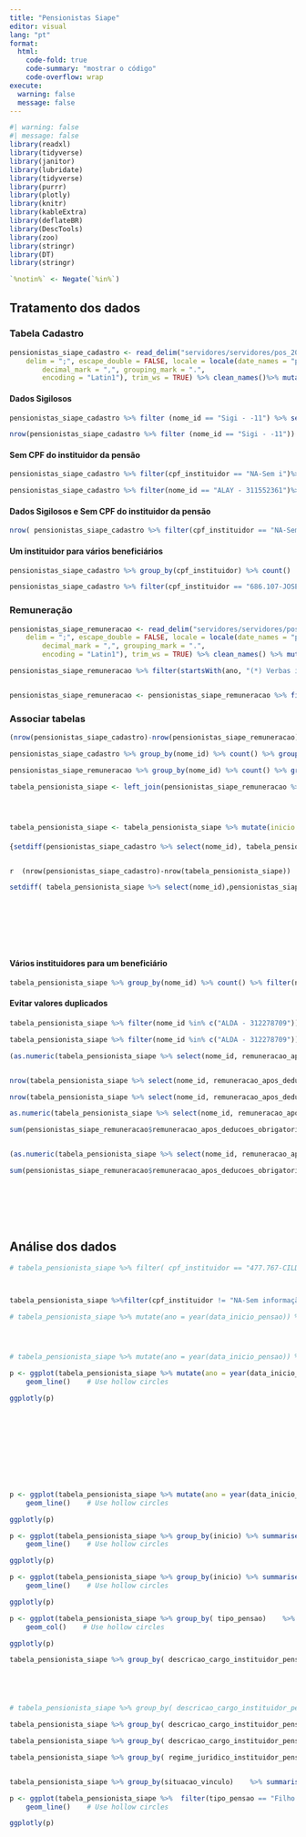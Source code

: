 ```yaml
---
title: "Pensionistas Siape"
editor: visual
lang: "pt"
format:
  html:
    code-fold: true
    code-summary: "mostrar o código"
    code-overflow: wrap
execute:
  warning: false
  message: false
---
```


```r
#| warning: false
#| message: false
library(readxl)
library(tidyverse)
library(janitor)
library(lubridate)
library(tidyverse)
library(purrr)
library(plotly)
library(knitr)
library(kableExtra)
library(deflateBR)
library(DescTools)
library(zoo)
library(stringr)
library(DT)
library(stringr)

`%notin%` <- Negate(`%in%`)
```

## Tratamento dos dados

### Tabela Cadastro

```r

pensionistas_siape_cadastro <- read_delim("servidores/servidores/pos_2020/pensionistas_siape/202311_Cadastro.csv", 
    delim = ";", escape_double = FALSE, locale = locale(date_names = "pt", 
        decimal_mark = ",", grouping_mark = ".", 
        encoding = "Latin1"), trim_ws = TRUE) %>% clean_names()%>% mutate(nome_id = str_c(str_sub(nome, start = 1L, end = 4L), " - ",id_servidor_portal), cpf_instituidor = paste0(str_sub( cpf_instituidor_pensao,  start = 5L, end = -4L),"-",str_sub( nome_instituidor_pensao,   start = 1L, end = 5L)))
```

#### Dados Sigilosos

```r
pensionistas_siape_cadastro %>% filter (nome_id == "Sigi - -11") %>% select(nome, cpf_instituidor_pensao) %>% kable()

nrow(pensionistas_siape_cadastro %>% filter (nome_id == "Sigi - -11"))
```

#### Sem CPF do instituidor da pensão

```r
pensionistas_siape_cadastro %>% filter(cpf_instituidor == "NA-Sem i")%>% group_by(nome_id) %>% count()  %>% arrange(desc(n)) %>% head(5)%>% kable()
```

```r
pensionistas_siape_cadastro %>% filter(nome_id == "ALAY - 311552361")%>% select( nome_id, tipo_pensao, data_inicio_pensao, cpf_instituidor)%>% kable()
```

#### Dados Sigilosos e Sem CPF do instituidor da pensão

```r
nrow( pensionistas_siape_cadastro %>% filter(cpf_instituidor == "NA-Sem i",nome_id == "Sigi - -11" )%>% group_by(nome_id) %>% count())  
```

#### Um instituidor para vários beneficiários

```r

pensionistas_siape_cadastro %>% group_by(cpf_instituidor) %>% count()  %>% arrange(desc(n)) %>% head(10)%>% kable()
```

```r

pensionistas_siape_cadastro %>% filter(cpf_instituidor == "686.107-JOSE ") %>% select(cpf_instituidor, tipo_pensao, data_inicio_pensao , nome_id) %>% arrange(parse_date_time(  data_inicio_pensao,"dmy"))%>% kable()


```

### Remuneração

```r
pensionistas_siape_remuneracao <- read_delim("servidores/servidores/pos_2020/pensionistas_siape/202311_Remuneracao.csv", 
    delim = ";", escape_double = FALSE, locale = locale(date_names = "pt", 
        decimal_mark = ",", grouping_mark = ".", 
        encoding = "Latin1"), trim_ws = TRUE) %>% clean_names() %>% mutate( nome_id = str_c(str_sub(nome, start = 1L, end = 4L), " - ",id_servidor_portal))
```

```r
pensionistas_siape_remuneracao %>% filter(startsWith(ano, "(*) Verbas indenizatórias são as parcelas indenizatórias")) %>% group_by(ano) %>% count() %>% kable()


pensionistas_siape_remuneracao <- pensionistas_siape_remuneracao %>% filter(!startsWith(ano, "(*) Verbas indenizatórias são as parcelas indenizatórias"))
```

### Associar tabelas

```r
(nrow(pensionistas_siape_cadastro)-nrow(pensionistas_siape_remuneracao))
```

```r
pensionistas_siape_cadastro %>% group_by(nome_id) %>% count() %>% group_by(n) %>% count() %>% kable(col.names = c("quantidade de benefícios","ocorrências"), format.args = list(big.mark = ".", decimal.mark = ","))

pensionistas_siape_remuneracao %>% group_by(nome_id) %>% count() %>% group_by(n) %>% count()  %>% kable(col.names = c("quantidade de benefícios","ocorrências"), format.args = list(big.mark = ".", decimal.mark = ","))
```

```r
tabela_pensionista_siape <- left_join(pensionistas_siape_remuneracao %>% select(ano,mes,id_servidor_portal, nome, cpf, nome_id, remuneracao_apos_deducoes_obrigatorias_r),pensionistas_siape_cadastro )




tabela_pensionista_siape <- tabela_pensionista_siape %>% mutate(inicio = year(parse_date_time(data_inicio_pensao,"dmy")))


```

#### 

```r
{setdiff(pensionistas_siape_cadastro %>% select(nome_id), tabela_pensionista_siape %>% select(nome_id)) %>% kable()}



```

`r  (nrow(pensionistas_siape_cadastro)-nrow(tabela_pensionista_siape))`

```r



setdiff( tabela_pensionista_siape %>% select(nome_id),pensionistas_siape_cadastro %>% select(nome_id)) %>% kable()









```

#### Vários instituidores para um beneficiário

```r
tabela_pensionista_siape %>% group_by(nome_id) %>% count() %>% filter(n>1) %>%arrange(desc(n)) %>% head(10) %>%  kable()


```

#### Evitar valores duplicados

#### 

```r
tabela_pensionista_siape %>% filter(nome_id %in% c("ALDA - 312278709"))  %>% select(nome_id, cpf_instituidor, remuneracao_apos_deducoes_obrigatorias_r)  %>% kable()
```

```r
tabela_pensionista_siape %>% filter(nome_id %in% c("ALDA - 312278709"))  %>% select(nome_id,  remuneracao_apos_deducoes_obrigatorias_r) %>% unique() %>% kable()
```

```r

(as.numeric(tabela_pensionista_siape %>% select(nome_id, remuneracao_apos_deducoes_obrigatorias_r) %>% group_by(nome_id) %>% summarise(valor = sum(remuneracao_apos_deducoes_obrigatorias_r, na.rm = TRUE)) %>% summarise(valor = sum(valor))))-(sum(pensionistas_siape_remuneracao$remuneracao_apos_deducoes_obrigatorias_r, na.rm = TRUE))


nrow(tabela_pensionista_siape %>% select(nome_id, remuneracao_apos_deducoes_obrigatorias_r))
```

```r


nrow(tabela_pensionista_siape %>% select(nome_id, remuneracao_apos_deducoes_obrigatorias_r))-  nrow(tabela_pensionista_siape %>% select(nome_id, remuneracao_apos_deducoes_obrigatorias_r) %>% unique())-nrow(pensionistas_siape_cadastro %>% filter (nome_id == "Sigi - -11"))

as.numeric(tabela_pensionista_siape %>% select(nome_id, remuneracao_apos_deducoes_obrigatorias_r) %>% unique() %>% group_by(nome_id) %>% summarise(valor = sum(remuneracao_apos_deducoes_obrigatorias_r, na.rm = TRUE)) %>% summarise(valor = sum(valor)))

sum(pensionistas_siape_remuneracao$remuneracao_apos_deducoes_obrigatorias_r, na.rm = TRUE)


(as.numeric(tabela_pensionista_siape %>% select(nome_id, remuneracao_apos_deducoes_obrigatorias_r) %>% unique() %>% group_by(nome_id) %>% summarise(valor = sum(remuneracao_apos_deducoes_obrigatorias_r, na.rm = TRUE)) %>% summarise(valor = sum(valor))))-(sum(pensionistas_siape_remuneracao$remuneracao_apos_deducoes_obrigatorias_r, na.rm = TRUE))

sum(pensionistas_siape_remuneracao$remuneracao_apos_deducoes_obrigatorias_r, na.rm = TRUE)








```

## Análise dos dados

```r
# tabela_pensionista_siape %>% filter( cpf_instituidor == "477.767-CILDO DE ASSIS SILVA")%>% summarise(valor = sum(remuneracao_apos_deducoes_obrigatorias_r)) %>% arrange(desc(valor)) %>% head() %>% kable()



tabela_pensionista_siape %>%filter(cpf_instituidor != "NA-Sem informação") %>% group_by(  nome_id) %>% summarise(valor = max((remuneracao_apos_deducoes_obrigatorias_r))) %>% arrange(desc(valor)) %>% head() %>% kable( format.args = list(big.mark = ".", decimal.mark = ","))
```

```r

# tabela_pensionista_siape %>% mutate(ano = year(data_inicio_pensao)) %>% group_by(inicio) %>% summarise(valor = max(remuneracao_apos_deducoes_obrigatorias_r)) %>% arrange(desc(valor)) %>% kable( format.args = list(big.mark = ".", decimal.mark = ","))





```

```r
# tabela_pensionista_siape %>% mutate(ano = year(data_inicio_pensao)) %>% group_by(nome_id, inicio) %>% summarise(valor = max(remuneracao_apos_deducoes_obrigatorias_r)) %>% group_by(inicio) %>% summarise(valor = sum(valor/1000000000)) %>% arrange(desc(valor)) %>% adorn_totals()
```

```r
p <- ggplot(tabela_pensionista_siape %>% mutate(ano = year(data_inicio_pensao)) %>% group_by(nome_id, inicio) %>% summarise(valor = max(remuneracao_apos_deducoes_obrigatorias_r)) %>% group_by(inicio) %>% summarise(valor = sum(valor/1000000000)) %>% mutate(acumulado= cumsum(valor)), aes(x=inicio, y=acumulado)) +
    geom_line()    # Use hollow circles

ggplotly(p)












```

```r
p <- ggplot(tabela_pensionista_siape %>% mutate(ano = year(data_inicio_pensao)) %>% group_by(nome_id, inicio) %>% summarise(valor = max(remuneracao_apos_deducoes_obrigatorias_r)) %>% group_by(inicio) %>% summarise(valor = sum(valor/1000000000)) %>% mutate(acumulado= cumsum(valor)), aes(x=inicio, y=valor)) +
    geom_line()    # Use hollow circles

ggplotly(p)
```

```r
p <- ggplot(tabela_pensionista_siape %>% group_by(inicio) %>% summarise(n = n()) %>% mutate(acumulado = cumsum(n)), aes(x=inicio, y=acumulado)) +
    geom_line()    # Use hollow circles

ggplotly(p)
```

```r
p <- ggplot(tabela_pensionista_siape %>% group_by(inicio) %>% summarise(n = n()) %>% mutate(acumulado = cumsum(n)), aes(x=inicio, y=n)) +
    geom_line()    # Use hollow circles

ggplotly(p)
```

```r
p <- ggplot(tabela_pensionista_siape %>% group_by( tipo_pensao)    %>% count() , aes(x=n, y=fct_reorder( tipo_pensao,n ))) +
    geom_col()    # Use hollow circles

ggplotly(p)
```

```r
tabela_pensionista_siape %>% group_by( descricao_cargo_instituidor_pensao)    %>% summarise(valor = sum(remuneracao_apos_deducoes_obrigatorias_r/1000000)) %>% arrange(desc(valor)) %>% head(10)%>% kable(digits = 0, format.args = list(big.mark = ".", decimal.mark = ","))






```

```r
# tabela_pensionista_siape %>% group_by( descricao_cargo_instituidor_pensao)    %>% summarise(valor = sum(remuneracao_apos_deducoes_obrigatorias_r)) %>% arrange(desc(valor)) %>% head(10) %>% kable( format.args = list(big.mark = ".", decimal.mark = ","))
```

```r

tabela_pensionista_siape %>% group_by( descricao_cargo_instituidor_pensao)    %>% summarise(valor = mean(remuneracao_apos_deducoes_obrigatorias_r)) %>% arrange(desc(valor)) %>% tail(20) %>% kable( digits = 0,format.args = list(big.mark = ".", decimal.mark = ","))
```

```r
tabela_pensionista_siape %>% group_by( descricao_cargo_instituidor_pensao)    %>% summarise(valor = mean(remuneracao_apos_deducoes_obrigatorias_r)) %>% arrange(desc(valor)) %>% head(10) %>% kable( digits = 0,format.args = list(big.mark = ".", decimal.mark = ","))
```

```r
tabela_pensionista_siape %>% group_by( regime_juridico_instituidor_pensao)    %>% summarise(valor = round( sum(remuneracao_apos_deducoes_obrigatorias_r ))) %>% arrange(desc(valor)) %>% head(10) %>% kable( format.args = list(big.mark = ".", decimal.mark = ","))



```

```r

tabela_pensionista_siape %>% group_by(situacao_vinculo)    %>% summarise(valor = round( sum(remuneracao_apos_deducoes_obrigatorias_r ))) %>% arrange(desc(valor)) %>% head(10) %>% kable( format.args = list(big.mark = ".", decimal.mark = ","))
```

```r

p <- ggplot(tabela_pensionista_siape %>%  filter(tipo_pensao == "Filho (a) / Menor sob guarda / Enteado (a)" ) %>% group_by(  inicio)    %>% summarise(valor = sum(remuneracao_apos_deducoes_obrigatorias_r)), aes(x=inicio, y=valor)) +
    geom_line()    # Use hollow circles

ggplotly(p)


```

```r

```
